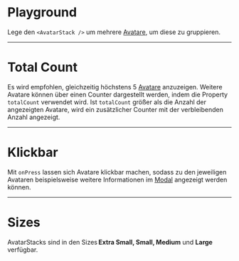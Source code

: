 # Playground

Lege den `<AvatarStack />` um mehrere [Avatare](/03-components/content/avatar/overview),
um diese zu gruppieren.

<LiveCodeEditor />

---

# Total Count

Es wird empfohlen, gleichzeitig höchstens 5
[Avatare](/03-components/content/avatar/overview) anzuzeigen. Weitere Avatare können über
einen Counter dargestellt werden, indem die Property `totalCount` verwendet
wird. Ist `totalCount` größer als die Anzahl der angezeigten Avatare, wird ein
zusätzlicher Counter mit der verbleibenden Anzahl angezeigt.

<LiveCodeEditor example="total-count" editorCollapsed />

---

# Klickbar

Mit `onPress` lassen sich Avatare klickbar machen, sodass zu den jeweiligen
Avataren beispielsweise weitere Informationen im
[Modal](/03-components/overlays/modal/overview) angezeigt werden können.

<LiveCodeEditor example="clickable" editorCollapsed />

---

# Sizes

AvatarStacks sind in den Sizes **Extra Small, Small, Medium** und **Large**
verfügbar.

<LiveCodeEditor example="sizes" editorCollapsed />
